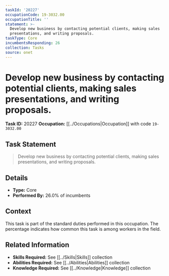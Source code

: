 ```yaml
---
taskId: '20227'
occupationCode: 19-3032.00
occupationTitle: ''
statement: >-
  Develop new business by contacting potential clients, making sales
  presentations, and writing proposals.
taskType: Core
incumbentsResponding: 26
collection: Tasks
source: onet
---
```

# Develop new business by contacting potential clients, making sales presentations, and writing proposals.

**Task ID:** 20227
**Occupation:** [[../Occupations|Occupation]] with code `19-3032.00`

## Task Statement

> Develop new business by contacting potential clients, making sales presentations, and writing proposals.

## Details

- **Type:** Core
- **Performed By:** 26.0% of incumbents

## Context

This task is part of the standard duties performed in this occupation. The percentage indicates how common this task is among workers in the field.

## Related Information

- **Skills Required:** See [[../Skills|Skills]] collection
- **Abilities Required:** See [[../Abilities|Abilities]] collection
- **Knowledge Required:** See [[../Knowledge|Knowledge]] collection
